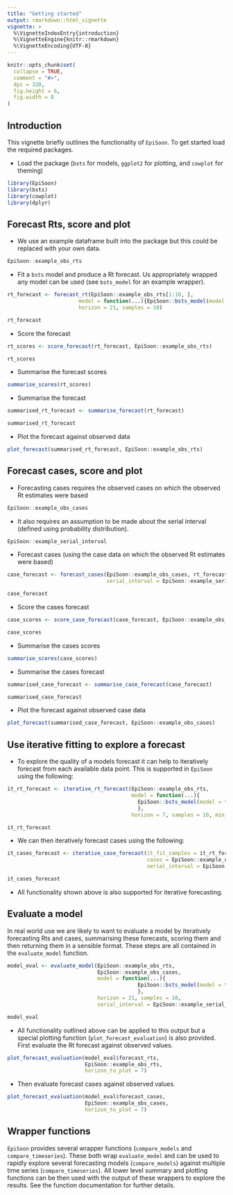 ```yaml
---
title: "Getting started"
output: rmarkdown::html_vignette
vignette: >
  %\VignetteIndexEntry{introduction}
  %\VignetteEngine{knitr::rmarkdown}
  %\VignetteEncoding{UTF-8}
---
```


```r
knitr::opts_chunk$set(
  collapse = TRUE,
  comment = "#>",
  dpi = 320,
  fig.height = 6,
  fig.width = 8
)
```


## Introduction

This vignette briefly outlines the functionality of `EpiSoon`. To get started load the required packages.


* Load the package (`bsts` for models, `ggplot2` for plotting, and `cowplot` for theming)

```r
library(EpiSoon)
library(bsts)
library(cowplot)
library(dplyr)
```


## Forecast Rts, score and plot


* We use an example dataframe built into the package but this could be replaced with your own data.

```r
EpiSoon::example_obs_rts
```

* Fit a `bsts` model and produce a Rt forecast. Us appropriately wrapped any model can be used (see `bsts_model` for an example wrapper).
```r
rt_forecast <- forecast_rt(EpiSoon::example_obs_rts[1:10, ],
                       model = function(...){EpiSoon::bsts_model(model = function(ss, y){bsts::AddAutoAr(ss, y = y, lags = 10)}, ...)},
                       horizon = 21, samples = 10)

rt_forecast
```

* Score the forecast

```r
rt_scores <- score_forecast(rt_forecast, EpiSoon::example_obs_rts)

rt_scores
```

* Summarise the forecast scores

```r
summarise_scores(rt_scores)
```

* Summarise the forecast

```r
summarised_rt_forecast <- summarise_forecast(rt_forecast)

summarised_rt_forecast
```

* Plot the forecast against observed data

```r
plot_forecast(summarised_rt_forecast, EpiSoon::example_obs_rts)
```

## Forecast cases, score and plot

* Forecasting cases requires the observed cases on which the observed Rt estimates were based

```r
EpiSoon::example_obs_cases
```

* It also requires an assumption to be made about the serial interval (defined using probability distribution).

```r
EpiSoon::example_serial_interval
```

* Forecast cases (using the case data on which the observed Rt estimates were based)

```r
case_forecast <- forecast_cases(EpiSoon::example_obs_cases, rt_forecast,
                                serial_interval = EpiSoon::example_serial_interval)

case_forecast
```


* Score the cases forecast

```r
case_scores <- score_case_forecast(case_forecast, EpiSoon::example_obs_cases)

case_scores
```

* Summarise the cases scores

```r
summarise_scores(case_scores)
```

* Summarise the cases forecast

```r
summarised_case_forecast <- summarise_case_forecast(case_forecast)

summarised_case_forecast
```

* Plot the forecast against observed case data

```r
plot_forecast(summarised_case_forecast, EpiSoon::example_obs_cases)
```

## Use iterative fitting to explore a forecast

* To explore the quality of a models forecast it can help to iteratively forecast from each available data point. This is supported in `EpiSoon` using the following:

```r
it_rt_forecast <- iterative_rt_forecast(EpiSoon::example_obs_rts,
                                        model = function(...){
                                          EpiSoon::bsts_model(model = function(ss, y){bsts::AddAutoAr(ss, y = y, lags = 10)}, ...)
                                          },
                                        horizon = 7, samples = 10, min_points = 4)

it_rt_forecast
```


* We can then iteratively forecast cases using the following:

```r
it_cases_forecast <- iterative_case_forecast(it_fit_samples = it_rt_forecast,
                                             cases = EpiSoon::example_obs_cases,
                                             serial_interval = EpiSoon::example_serial_interval)

it_cases_forecast
```

* All functionality shown above is also supported for iterative forecasting.

## Evaluate a model

In real world use we are likely to want to evaluate a model by iteratively forecasting Rts and cases, summarising these forecasts, scoring them and then returning them in a sensible format. These steps are all contained in the `evaluate_model` function.

```r
model_eval <- evaluate_model(EpiSoon::example_obs_rts,
                             EpiSoon::example_obs_cases,
                             model = function(...){
                                          EpiSoon::bsts_model(model = function(ss, y){bsts::AddAutoAr(ss, y = y, lags = 10)}, ...)
                                          },
                             horizon = 21, samples = 10,
                             serial_interval = EpiSoon::example_serial_interval)

model_eval
```
* All functionality outlined above can be applied to this output but a special plotting function (`plot_forecast_evaluation`) is also provided. First evaluate the Rt forecast against observed values.

```r
plot_forecast_evaluation(model_eval$forecast_rts,
                         EpiSoon::example_obs_rts,
                         horizon_to_plot = 7)
```

* Then evaluate forecast cases against observed values.


```r
plot_forecast_evaluation(model_eval$forecast_cases,
                         EpiSoon::example_obs_cases,
                         horizon_to_plot = 7)
```

## Wrapper functions

`EpiSoon` provides several wrapper functions (`compare_models` and `compare_timeseries`). These both wrap `evaluate_model` and can be used to rapidly explore several forecasting models (`compare_models`) against multiple time series (`compare_timeseries`). All lower level summary and plotting functions can be then used with the output of these wrappers to explore the results. See the function documentation for further details.

